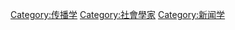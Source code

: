 {{Catnav|頁面分類|社會|社會科學|傳播}}

[[Category:传播学|Category:传播学]]
[[Category:社會學家|Category:社會學家]]
[[Category:新闻学|Category:新闻学]]